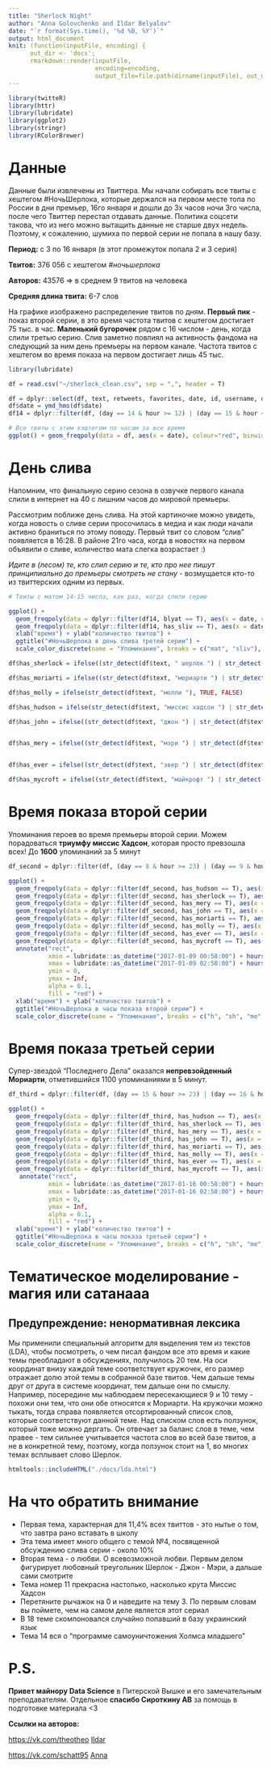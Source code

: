 ```yaml
---
title: "Sherlock Night"
author: "Anna Golovchenko and Ildar Belyalov"
date: "`r format(Sys.time(), '%d %B, %Y')`"
output: html_document
knit: (function(inputFile, encoding) { 
      out_dir <- 'docs';
      rmarkdown::render(inputFile,
                        encoding=encoding, 
                        output_file=file.path(dirname(inputFile), out_dir, 'index.html')) })
---
```



```r
library(twitteR)
library(httr)
library(lubridate)
library(ggplot2)
library(stringr)
library(RColorBrewer)

```


# Данные

Данные были извлечены из Твиттера. Мы начали собирать все твиты с хештегом #НочьШерлока, которые держался на первом месте топа по России в дни премьер, 16го января и дошли до 3х часов ночи 3го числа, после чего Твиттер перестал отдавать данные. Политика соцсети такова, что из него можно вытащить данные не старше двух недель. Поэтому, к сожалению, шумиха по первой серии не попала в нашу базу.


**Период:** с 3 по 16 января (в этот промежуток попала 2 и 3 серия)

**Твитов:** 376 056 с хештегом *#ночьшерлока*

**Авторов:** 43576 => в среднем 9 твитов на человека

**Средняя длина твита:** 6-7 слов 


На графике изображено распределение твитов по дням. **Первый пик** - показ второй серии, в это время частота твитов с хештегом достигает 75 тыс. в час. **Маленький бугорочек** рядом с 16 числом - день, когда слили третью серию. Слив заметно повлиял на активность фандома на следующий за ним день премьеры на первом канале. Частота твитов с хештегом во время показа на первом достигает лишь 45 тыс. 


```r
library(lubridate)

df = read.csv("~/sherlock_clean.csv", sep = ",", header = T)

df = dplyr::select(df, text, retweets, favorites, date, id, username, day, hour, minute, has_image, has_sliv, blyat, textid)
df$date = ymd_hms(df$date)
df14 = dplyr::filter(df, (day == 14 & hour >= 12) | (day == 15 & hour <= 4))

# Все твиты с этим хэштегом по часам за все время
ggplot() + geom_freqpoly(data = df, aes(x = date), colour="red", binwidth = 3600) + xlab("дата") + ylab("количество твитов") + ggtitle("#НочьШерлока")

```


# День слива


Напомним, что финальную серию сезона в озвучке первого канала слили в интернет на 40 с лишним часов до мировой премьеры.

Рассмотрим поближе день слива. На этой картиночке можно увидеть, когда новость о сливе серии просочилась в медиа и как люди начали активно браниться по этому поводу. Первый твит со словом "слив" появляется в 16:28. В районе 21го часа, когда в новостях на первом объявили о сливе, количество мата слегка возрастает :)

*Идите в (лесом) те, кто слил серию и те, кто про нее пишут принципиально до премьеры смотреть не стану*
  - возмущается кто-то из твиттерских одним из первых.


```r
# Твиты с матом 14-15 числа, как раз, когда слили серию

ggplot() + 
  geom_freqpoly(data = dplyr::filter(df14, blyat == T), aes(x = date, colour = "mat"), binwidth = 500) + 
  geom_freqpoly(data = dplyr::filter(df14, has_sliv == T), aes(x = date, colour = "sliv"), binwidth = 500) + 
  xlab("время") + ylab("количество твитов") + 
  ggtitle("#НочьШерлока в день слива третей серии") +
  scale_color_discrete(name = "Упоминание", breaks = c("mat", "sliv"), labels = c("Брань", "Слив"))


```

```r

df$has_sherlock = ifelse((str_detect(df$text, " шерлок ") | str_detect(df$text, " шерлоку ") | str_detect(df$text, " шерлока ")), TRUE, FALSE)

df$has_moriarti = ifelse((str_detect(df$text, "мориарти ") | str_detect(df$text, "джим ") | str_detect(df$text, "джиму ")), TRUE, FALSE)

df$has_molly = ifelse(str_detect(df$text, "молли "), TRUE, FALSE)

df$has_hudson = ifelse(str_detect(df$text, "миссис хадсон ") | str_detect(df$text, "хадсон "), TRUE, FALSE)

df$has_john = ifelse((str_detect(df$text, "джон ") | str_detect(df$text, "джону ") | str_detect(df$text, "джона ") | str_detect(df$text, "ватсон ") | str_detect(df$text, "ватсону ")), TRUE, FALSE)


df$has_mery = ifelse((str_detect(df$text, "мэри ") | str_detect(df$text, "мери ")), TRUE, FALSE)


df$has_ever = ifelse((str_detect(df$text, "эвер ") | str_detect(df$text, "эвэр ")), TRUE, FALSE)

df$has_mycroft = ifelse((str_detect(df$text, "майкрофт ") | str_detect(df$text, "майкрофта ") | str_detect(df$text, "майкрофту ")), TRUE, FALSE)

```

# Время показа второй серии

Упоминания героев во время премьеры второй серии. Можем порадоваться **триумфу миссис Хадсон**, которая просто превзошла всех! До **1600** упоминаний за 5 минут

```r

df_second = dplyr::filter(df, (day == 8 & hour >= 23) | (day == 9 & hour <= 2))

ggplot() + 
  geom_freqpoly(data = dplyr::filter(df_second, has_hudson == T), aes(x = date, colour = "h"), binwidth = 300) + 
  geom_freqpoly(data = dplyr::filter(df_second, has_sherlock == T), aes(x = date, colour = "sh"), binwidth = 300) + 
  geom_freqpoly(data = dplyr::filter(df_second, has_mery == T), aes(x = date, colour = "me"), binwidth = 300) + 
  geom_freqpoly(data = dplyr::filter(df_second, has_john == T), aes(x = date, colour = "j"), binwidth = 300) + 
  geom_freqpoly(data = dplyr::filter(df_second, has_moriarti == T), aes(x = date, colour = "mo"), binwidth = 300) + 
  geom_freqpoly(data = dplyr::filter(df_second, has_molly == T), aes(x = date, colour = "mol"), binwidth = 300) +
  geom_freqpoly(data = dplyr::filter(df_second, has_ever == T), aes(x = date, colour = "e"), binwidth = 300) +
  geom_freqpoly(data = dplyr::filter(df_second, has_mycroft == T), aes(x = date, colour = "my"), binwidth = 300) +
  annotate("rect", 
           xmin = lubridate::as_datetime("2017-01-09 00:58:00") + hours(2),
           xmax = lubridate::as_datetime("2017-01-09 02:58:00") + hours(2),
           ymin = 0,
           ymax = Inf,
           alpha = 0.1,
           fill = "red") + 
  xlab("время") + ylab("количество твитов") + 
  ggtitle("#НочьШерлока в часы показа второй серии") +
  scale_color_discrete(name = "Упоминание", breaks = c("h", "sh", "me", "j", "mo", "mol", "e", "my"), labels = c("Хадсон", "Шерлок", "Мэри", "Джон", "Мориарти", "Молли","Эвер", "Майкрофт"))

```


# Время показа третьей серии

Супер-звездой "Последнего Дела" оказался **непревзойденный Мориарти**, отметившийся 1100 упоминаниями в 5 минут.


```r

df_third = dplyr::filter(df, (day == 15 & hour >= 23) | (day == 16 & hour <= 2))

ggplot() + 
  geom_freqpoly(data = dplyr::filter(df_third, has_hudson == T), aes(x = date, colour = "h"), binwidth = 300) + 
  geom_freqpoly(data = dplyr::filter(df_third, has_sherlock == T), aes(x = date, colour = "sh"), binwidth = 300) + 
  geom_freqpoly(data = dplyr::filter(df_third, has_mery == T), aes(x = date, colour = "me"), binwidth = 300) + 
  geom_freqpoly(data = dplyr::filter(df_third, has_john == T), aes(x = date, colour = "j"), binwidth = 300) + 
  geom_freqpoly(data = dplyr::filter(df_third, has_moriarti == T), aes(x = date, colour = "mo"), binwidth = 300) + 
  geom_freqpoly(data = dplyr::filter(df_third, has_molly == T), aes(x = date, colour = "mol"), binwidth = 300) +
  geom_freqpoly(data = dplyr::filter(df_third, has_ever == T), aes(x = date, colour = "e"), binwidth = 300) +
  geom_freqpoly(data = dplyr::filter(df_third, has_mycroft == T), aes(x = date, colour = "my"), binwidth = 300) +
   annotate("rect", 
           xmin = lubridate::as_datetime("2017-01-16 00:58:00") + hours(2),
           xmax = lubridate::as_datetime("2017-01-16 02:58:00") + hours(2),
           ymin = 0,
           ymax = Inf,
           alpha = 0.1,
           fill = "red") + 
  xlab("время") + ylab("количество твитов") + 
  ggtitle("#НочьШерлока в часы показа третьей серии") +
  scale_color_discrete(name = "Упоминание", breaks = c("h", "sh", "me", "j", "mo", "mol", "e", "my"), labels = c("Хадсон", "Шерлок", "Мэри", "Джон", "Мориарти", "Молли", "Эвер", "Майкрофт"))
```


# Тематическое моделирование - магия или сатанааа
## Предупреждение: ненормативная лексика

Мы применили специальный алгоритм для выделения тем из текстов (LDA), чтобы посмотреть, о чем писал фандом все это время и какие темы преобладают в обсуждениях, получилось 20 тем. На оси координат внизу каждой теме соответствует кружочек, его размер отражает долю этой темы в собранной базе твитов. Чем дальше темы друг от друга в системе координат, тем дальше они по смыслу. Например, посередине мы наблюдаем пересекающиеся 9 и 10 тему - похожи они тем, что они обе относятся к Мориарти. На кружочки можно тыкать, тогда справа появляется отсортированный список слов, которые соответствуют данной теме. Над списком слов есть ползунок, который тоже можно дергать. Он отвечает за баланс слов в теме, чем правее - тем сильнее учитывается частота слов во всей базе твитов, а не в конкретной тему, поэтому, когда ползунок стоит на 1, во многих темах всплывает слово Шерлок.



```r

htmltools::includeHTML("./docs/lda.html")

```



# На что обратить внимание


* Первая тема, характерная для 11,4% всех твиттов - это нытье о том, что завтра рано вставать в школу
* Эта тема имеет много общего с темой №4, посвященной обсуждению слива серии - около 10%
* Вторая тема - о любви. О всевозможной любви. Первым делом фигурирует любовный треугольник Шерлок - Джон - Мэри, а дальше сами смотрите
* Тема номер 11 прекрасна настолько, насколько крута Миссис Хадсон
* Перетяните рычажок на 0 и наведите на тему 3. По первым словам вы поймете, чем на самом деле является этот сериал
* В 18 теме скомпоновался случайно попавший в базу украинский язык
* Тема 14 вся о "программе самоуничтожения Холмса младшего"



# P.S.


**Привет майнору Data Science** в Питерской Вышке и его замечательным преподавателям. Отдельное **спасибо Сироткину АВ** за помощь в подготовке материала <3

**Ссылки на авторов:**

<https://vk.com/theotheo>
[Ildar]() 

<https://vk.com/schatt95>
[Anna]()

